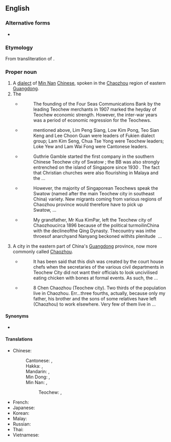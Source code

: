 ==English==

===Alternative forms===
* {{alter|en|Diojiu|Teochiu|Tiuchiu|Tie-chiu|Teochow|Chiuchow}}

===Etymology===
From transliteration of {{etyl|zhx-teo|en}} {{zh-l|潮州|tr=dio5 ziu1}}.

===Proper noun===
{{en-proper noun}}
{{wikipedia|Teochew (dialect)}}

# A [[dialect]] of [[Min Nan]] [[Chinese]], spoken in the [[Chaozhou]] region of eastern [[Guangdong]].
# The {{w|Teochew people}} {{rfclarify|en}}
#* {{quote-book|year=1985|author=Lim Keak Cheng|title=Social Change and the Chinese in Singapore: A Socio-economic Geography with Special Reference to Bāng Structure}}
#*: The founding of the Four Seas Communications Bank by the leading Teochew merchants in 1907 marked the heyday of Teochew economic strength. However, the inter-war years was a period of economic regression for the Teochews.
#* {{quote-book|year=1995|author=Qinghuang Yan|title=Community and Politics: The Chinese in Colonial Singapore and Malaysia|publisher=Marshall Cavendish International|isbn=9789812100627}}
#*: mentioned above, Lim Peng Siang, Low Kim Pong, Teo Sian Keng and Lee Choon Guan were leaders of Fukien dialect group; Lam Kim Seng, Chua Tse Yong were Teochew leaders; Loke Yew and Lam Wai Fong were Cantonese leaders.
#* {{quote-book|year=1996|author=Danny Tze-Ken Wong|title=Our Anchor Holds: A History of the Boy's Brigade in Malaysia, 1946-1996}}
#*: Guthrie Gamble started the first company in the southern Chinese Teochew city of Swatow ; the BB was also strongly entrenched on the island of Singapore since 1930 . The fact that Christian churches were also flourishing in Malaya and the&nbsp;...
#* {{quote-book|year=2012|author=Phyllis Ghim-Lian Chew|title=A Sociolinguistic History of Early Identities in Singapore: From Colonialism to Nationalism|publisher=Palgrave Macmillan|isbn=9781137012333|page=45}}
#*: However, the majority of Singaporean Teochews speak the Swatow (named after the main Teochew city in southeast China) variety. New migrants coming from various regions of Chaozhou province would therefore have to pick up Swatow,&nbsp;...
#* {{quote-book|year=2014|author=Kua Ee Heok|title=Ageing Baby Boomers|publisher=Write Editions / Tusitala (RLS) Pte Ltd|isbn=9789810792923}}
#*: My grandfather, Mr Kua KimPar, left the Teochew city of Chaozhoucirca 1896 because of the political turmoilinChina with the declineofthe Qing Dynasty. Thecountry was inthe throesof anarchyand Nanyang beckoned withits plenitude &nbsp;...
# {{lb|en|dated}} A city in the eastern part of China's [[Guangdong]] province, now more commonly called [[Chaozhou]]. {{rfv-sense|en}}
#* {{quote-book|year=2015|author=Eric Low|title=Teochew Heritage Cooking: A treasury of recipes for Chinese comfort food|publisher=Marshall Cavendish International Asia Pte Ltd|isbn=9789814677356|page=72}}
#*: It has been said that this dish was created by the court house chefs when the secretaries of the various civil departments in Teochew City did not want their officials to look uncivilised eating chicken with bones at formal events. As such, the&nbsp;...
#* {{quote-book|year=2014|author=Sihua Liang|title=Language Attitudes and Identities in Multilingual China: A Linguistic Ethnography|publisher=Springer|isbn=9783319126197|page=92}}
#*: 8 Chen Chaozhou (Teochew city). Two thirds of the population live in Chaozhou. Err...three fourths, actually, because only my father, his brother and the sons of some relatives have left (Chaozhou) to work elsewhere. Very few of them live in&nbsp;...

====Synonyms====
* {{l|en|Chaozhou}}

====Translations====
{{trans-top|one of the divisions of the Chinese language}}
* Chinese:
*: Cantonese: {{t|yue|潮州話|sc=Hani}}, {{t|yue|潮州话|tr=ciu4 zau1 waa6-2|sc=Hani}}
*: Hakka: {{t|hak|潮州話|sc=Hani}}, {{t|hak|潮州话|tr=Chhèu-chû-fa|sc=Hani}}
*: Mandarin: {{t+|cmn|潮州話|sc=Hani}}, {{t|cmn|潮州话|tr=Cháozhōuhuà|sc=Hani}}
*: Min Dong: {{t|cdo|潮州話|sc=Hani}}, {{t|cdo|潮州话|tr=Dièu-ciŭ-uâ|sc=Hani}}
*: Min Nan: {{t+|nan|潮州話|sc=Hani}}, {{t|nan|潮州话|tr=Tiô-chiu-ōe|sc=Hani}}
*:: Teochew: {{t+|nan|潮州話|sc=Hani}}, {{t|nan|潮州话|tr=die5 ziu1 uê7, dio5 ziu1 uê7|sc=Hani}}
{{trans-mid}}
* French: {{t+|fr|teochew|m}}
* Japanese: {{t+|ja|潮州語|tr=ちょうしゅうご, chōshūgo}}
* Korean: {{t|ko|조주어}}
* Malay: {{t|ms|[[bahasa]] [[Teochew]]}}
* Russian: {{t|ru|чаоша́ньский|m}}
* Thai: {{t|th|แต้จิ๋ว}}
* Vietnamese: {{t|vi|[[tiếng]] [[Triều Châu]]}}
{{trans-bottom}}

{{trans-see|city|Chaozhou}}